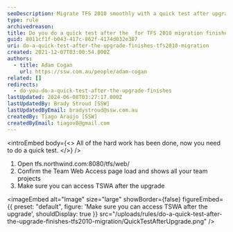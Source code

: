 ```yaml
---
seoDescription: Migrate TFS 2010 smoothly with a quick test after upgrade to ensure Team Web Access accessibility.
type: rule
archivedreason:
title: Do you do a quick test after the  for TFS 2010 migration finishes?
guid: 8011cf1f-b043-417c-862f-4174d032e387
uri: do-a-quick-test-after-the-upgrade-finishes-tfs2010-migration
created: 2021-12-07T03:00:54.000Z
authors:
  - title: Adam Cogan
    url: https://ssw.com.au/people/adam-cogan
related: []
redirects:
  - do-you-do-a-quick-test-after-the-upgrade-finishes
lastUpdated: 2024-06-08T03:27:17.000Z
lastUpdatedBy: Brady Stroud [SSW]
lastUpdatedByEmail: bradystroud@ssw.com.au
createdBy: Tiago Araújo [SSW]
createdByEmail: tiagov8@gmail.com
---
```


<introEmbed
  body={<>
All of the hard work has been done, now you need to do a quick test.
  </>}
/>
1. Open tfs.northwind.com:8080/tfs/web/
2. Confirm the Team Web Access page load and shows all your team projects
3. Make sure you can access TSWA after the upgrade
   
<imageEmbed
  alt="Image"
  size="large"
  showBorder={false}
  figureEmbed={{
    preset: "default",
    figure: 'Make sure you can access TSWA after the upgrade',
    shouldDisplay: true
  }}
  src="/uploads/rules/do-a-quick-test-after-the-upgrade-finishes-tfs2010-migration/QuickTestAfterUpgrade.png"
/>
